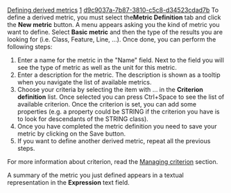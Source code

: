 [[Property:title|Defining derived metrics]]
[[Property:weight|1]]
[[Property:uuid|d9c9037a-7b87-3810-c5c8-d34523cdad7b]]
To define a derived metric, you must select the''' Metric Definition''' tab and click the '''New metric''' button. A menu appears asking you the kind of metric you want to define. Select '''Basic metric''' and then the type of the results you are looking for (i.e. Class, Feature, Line, ...). Once done, you can perform the following steps:
# Enter a name for the metric in the "Name" field. Next to the field you will see the type of metric as well as the unit for this metric.
# Enter a description for the metric. The description is shown as a tooltip when you navigate the list of available metrics.
#  Choose your criteria by selecting the item with ... in the '''Criterion definition''' list. Once selected you can press Ctrl+Space to see the list of available criterion. Once the criterion is set, you can add some properties (e.g. a property could be <eiffel>STRING</eiffel> if the criterion you have is to look for descendants of the <eiffel>STRING</eiffel> class). 
# Once you have completed the metric definition you need to save your metric by clicking on the Save button.
# If you want to define another derived metric, repeat all the previous steps.

For more information about criterion, read the [[Criterion References|Managing criterion]]  section.

A summary of the metric you just defined appears in a textual representation in the '''Expression''' text field.

{{seealso|<br/>
[[Managing new metrics: Introduction|Managing metrics]]  <br/>
[[Criterion References|Managing criterion]]  }}





